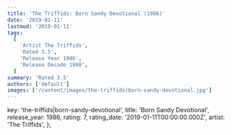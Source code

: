 ```yaml
---
title: 'The Triffids: Born Sandy Devotional (1986)'
date: '2019-01-11'
lastmod: '2019-01-11'
tags:
  [
    'Artist The Triffids',
    'Rated 3.5',
    'Release Year 1986',
    'Release Decade 1980',
  ]
summary: 'Rated 3.5'
authors: ['default']
images: ['/content/images/the-triffids|born-sandy-devotional.jpg']
---
```


  key: 'the-triffids|born-sandy-devotional',
  title: 'Born Sandy Devotional',
  release_year: 1986,
  rating: 7,
  rating_date: '2019-01-11T00:00:00.000Z',
  artist: 'The Triffids',
};

<MusicRating data={data} />
